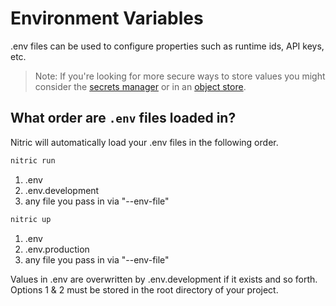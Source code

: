 
# Environment Variables

.env files can be used to configure properties such as runtime ids, API keys, etc.

> Note: If you're looking for more secure ways to store values you might consider the [secrets manager](/secrets) or in an [object store](/storage).

## What order are `.env` files loaded in?

Nitric will automatically load your .env files in the following order.

```bash
nitric run
```

1. .env
2. .env.development
3. any file you pass in via "--env-file"

```bash
nitric up
```

1. .env
2. .env.production
3. any file you pass in via "--env-file"

Values in .env are overwritten by .env.development if it exists and so forth. Options 1 & 2 must be stored in the root directory of your project.
